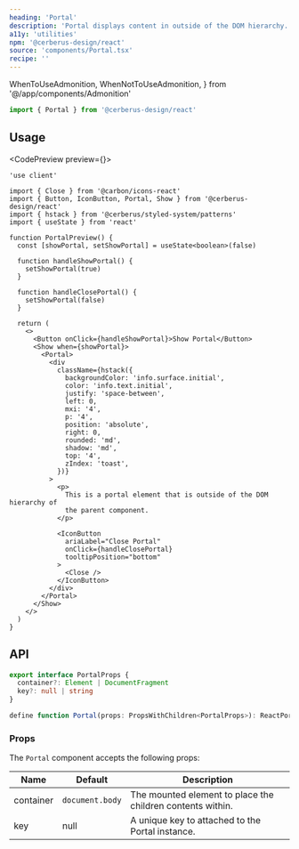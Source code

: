 ```yaml
---
heading: 'Portal'
description: 'Portal displays content in outside of the DOM hierarchy.'
a11y: 'utilities'
npm: '@cerberus-design/react'
source: 'components/Portal.tsx'
recipe: ''
---
```


  WhenToUseAdmonition,
  WhenNotToUseAdmonition,
} from '@/app/components/Admonition'

```ts
import { Portal } from '@cerberus-design/react'
```

<WhenToUseAdmonition description="When you need display a component outside of the parent it is contained within." />

## Usage

<CodePreview preview={<PortalPreview />}>
```tsx title="nav.tsx" {23}
'use client'

import { Close } from '@carbon/icons-react'
import { Button, IconButton, Portal, Show } from '@cerberus-design/react'
import { hstack } from '@cerberus/styled-system/patterns'
import { useState } from 'react'

function PortalPreview() {
  const [showPortal, setShowPortal] = useState<boolean>(false)

  function handleShowPortal() {
    setShowPortal(true)
  }

  function handleClosePortal() {
    setShowPortal(false)
  }

  return (
    <>
      <Button onClick={handleShowPortal}>Show Portal</Button>
      <Show when={showPortal}>
        <Portal>
          <div
            className={hstack({
              backgroundColor: 'info.surface.initial',
              color: 'info.text.initial',
              justify: 'space-between',
              left: 0,
              mxi: '4',
              p: '4',
              position: 'absolute',
              right: 0,
              rounded: 'md',
              shadow: 'md',
              top: '4',
              zIndex: 'toast',
            })}
          >
            <p>
              This is a portal element that is outside of the DOM hierarchy of
              the parent component.
            </p>

            <IconButton
              ariaLabel="Close Portal"
              onClick={handleClosePortal}
              tooltipPosition="bottom"
            >
              <Close />
            </IconButton>
          </div>
        </Portal>
      </Show>
    </>
  )
}
```
</CodePreview>

<WhenNotToUseAdmonition description="Portals should only be used for alert/dialog level components. Anything else should try to achieve this without the use of a portal." />

## API

```ts showLineNumbers=false
export interface PortalProps {
  container?: Element | DocumentFragment
  key?: null | string
}

define function Portal(props: PropsWithChildren<PortalProps>): ReactPortal | null
```

### Props

The `Portal` component accepts the following props:

| Name     | Default | Description                                                   |
| -------- | ------- | ------------------------------------------------------------- |
| container     | `document.body`   | The mounted element to place the children contents within. |
| key | null    | A unique key to attached to the Portal instance.            |

